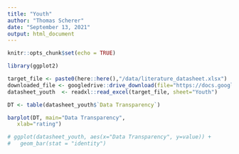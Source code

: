 ```yaml
---
title: "Youth"
author: "Thomas Scherer"
date: "September 13, 2021"
output: html_document
---
```


```r
knitr::opts_chunk$set(echo = TRUE)
```

```r
library(ggplot2)
```


```r
target_file <- paste0(here::here(),"/data/literature_datasheet.xlsx")
downloaded_file <- googledrive::drive_download(file="https://docs.google.com/spreadsheets/d/1VUqxkCno5NEKIIYLuqgXOEbJNo6Mi9Rl4MKO2_Pj_yg/edit#gid=0", path=target_file, type = "xlsx", overwrite=T)
datasheet_youth  <- readxl::read_excel(target_file, sheet="Youth")

```

```r

DT <- table(datasheet_youth$`Data Transparency`)

barplot(DT, main="Data Transparency",
   xlab="rating")


```

```r
# ggplot(datasheet_youth, aes(x="Data Transparency", y=value)) + 
#   geom_bar(stat = "identity")
```

